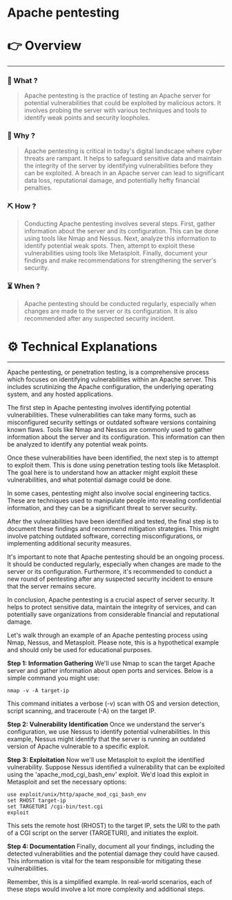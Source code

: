 # Apache pentesting


# 👉 Overview

---

### 👀 What ?

> Apache pentesting is the practice of testing an Apache server for potential vulnerabilities that could be exploited by malicious actors. It involves probing the server with various techniques and tools to identify weak points and security loopholes.
> 

### 🧐 Why ?

> Apache pentesting is critical in today's digital landscape where cyber threats are rampant. It helps to safeguard sensitive data and maintain the integrity of the server by identifying vulnerabilities before they can be exploited. A breach in an Apache server can lead to significant data loss, reputational damage, and potentially hefty financial penalties.
> 

### ⛏️ How ?

> Conducting Apache pentesting involves several steps. First, gather information about the server and its configuration. This can be done using tools like Nmap and Nessus. Next, analyze this information to identify potential weak spots. Then, attempt to exploit these vulnerabilities using tools like Metasploit. Finally, document your findings and make recommendations for strengthening the server's security.
> 

### ⏳ When ?

> Apache pentesting should be conducted regularly, especially when changes are made to the server or its configuration. It is also recommended after any suspected security incident.
> 

# ⚙️ Technical Explanations

---

Apache pentesting, or penetration testing, is a comprehensive process which focuses on identifying vulnerabilities within an Apache server. This includes scrutinizing the Apache configuration, the underlying operating system, and any hosted applications.

The first step in Apache pentesting involves identifying potential vulnerabilities. These vulnerabilities can take many forms, such as misconfigured security settings or outdated software versions containing known flaws. Tools like Nmap and Nessus are commonly used to gather information about the server and its configuration. This information can then be analyzed to identify any potential weak points.

Once these vulnerabilities have been identified, the next step is to attempt to exploit them. This is done using penetration testing tools like Metasploit. The goal here is to understand how an attacker might exploit these vulnerabilities, and what potential damage could be done.

In some cases, pentesting might also involve social engineering tactics. These are techniques used to manipulate people into revealing confidential information, and they can be a significant threat to server security.

After the vulnerabilities have been identified and tested, the final step is to document these findings and recommend mitigation strategies. This might involve patching outdated software, correcting misconfigurations, or implementing additional security measures.

It's important to note that Apache pentesting should be an ongoing process. It should be conducted regularly, especially when changes are made to the server or its configuration. Furthermore, it's recommended to conduct a new round of pentesting after any suspected security incident to ensure that the server remains secure.

In conclusion, Apache pentesting is a crucial aspect of server security. It helps to protect sensitive data, maintain the integrity of services, and can potentially save organizations from considerable financial and reputational damage.

Let's walk through an example of an Apache pentesting process using Nmap, Nessus, and Metasploit. Please note, this is a hypothetical example and should only be used for educational purposes.

**Step 1: Information Gathering**
We'll use Nmap to scan the target Apache server and gather information about open ports and services. Below is a simple command you might use:

```
nmap -v -A target-ip

```

This command initiates a verbose (-v) scan with OS and version detection, script scanning, and traceroute (-A) on the target IP.

**Step 2: Vulnerability Identification**
Once we understand the server's configuration, we use Nessus to identify potential vulnerabilities. In this example, Nessus might identify that the server is running an outdated version of Apache vulnerable to a specific exploit.

**Step 3: Exploitation**
Now we'll use Metasploit to exploit the identified vulnerability. Suppose Nessus identified a vulnerability that can be exploited using the 'apache_mod_cgi_bash_env' exploit. We'd load this exploit in Metasploit and set the necessary options:

```
use exploit/unix/http/apache_mod_cgi_bash_env
set RHOST target-ip
set TARGETURI /cgi-bin/test.cgi
exploit

```

This sets the remote host (RHOST) to the target IP, sets the URI to the path of a CGI script on the server (TARGETURI), and initiates the exploit.

**Step 4: Documentation**
Finally, document all your findings, including the detected vulnerabilities and the potential damage they could have caused. This information is vital for the team responsible for mitigating these vulnerabilities.

Remember, this is a simplified example. In real-world scenarios, each of these steps would involve a lot more complexity and additional steps.

